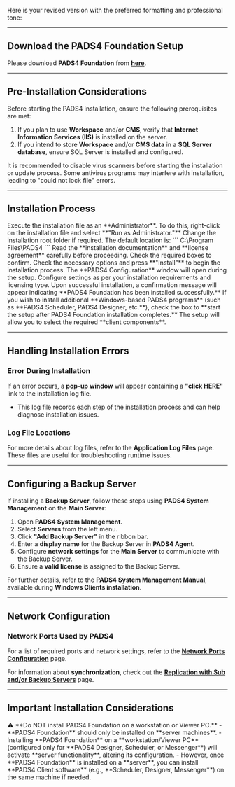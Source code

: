Here is your revised version with the preferred formatting and professional tone:  

---

## **Download the PADS4 Foundation Setup**  
Please download **PADS4 Foundation** from **[here](http://go.pads4.com/?fwlink=1010)**.  

---

## **Pre-Installation Considerations**  
Before starting the PADS4 installation, ensure the following prerequisites are met:  

1. If you plan to use **Workspace** and/or **CMS**, verify that **Internet Information Services (IIS)** is installed on the server.  
2. If you intend to store **Workspace** and/or **CMS data** in a **SQL Server database**, ensure SQL Server is installed and configured.  

<Note>It is recommended to disable virus scanners before starting the installation or update process. Some antivirus programs may interfere with installation, leading to "could not lock file" errors.</Note>  

---

## **Installation Process**  

<Steps>  
  <Step title="Step One">  
    Execute the installation file as an **Administrator**. To do this, right-click on the installation file and select **"Run as Administrator."**  
  </Step>  
  <Step title="Step Two">  
    Change the installation root folder if required. The default location is:  
    ```  
    C:\Program Files\PADS4  
    ```  
  </Step>  
  <Step title="Step Three">  
    Read the **installation documentation** and **license agreement** carefully before proceeding. Check the required boxes to confirm.  
  </Step>  
  <Step title="Step Four">  
    Check the necessary options and press **"Install"** to begin the installation process.  
  </Step>  
  <Step title="Step Five">  
    The **PADS4 Configuration** window will open during the setup. Configure settings as per your installation requirements and licensing type.  
  </Step>  
  <Step title="Step Six">  
    Upon successful installation, a confirmation message will appear indicating **PADS4 Foundation has been installed successfully.**  
  </Step>  
  <Step title="Step Seven - *Optional*">  
    If you wish to install additional **Windows-based PADS4 programs** (such as **PADS4 Scheduler, PADS4 Designer, etc.**), check the box to **start the setup after PADS4 Foundation installation completes.** The setup will allow you to select the required **client components**.  
  </Step>  
</Steps>  

---

## **Handling Installation Errors**  

### **Error During Installation**  
If an error occurs, a **pop-up window** will appear containing a **"click HERE"** link to the installation log file.  

- This log file records each step of the installation process and can help diagnose installation issues.  

### **Log File Locations**  
For more details about log files, refer to the **Application Log Files** page. These files are useful for troubleshooting runtime issues.  

---

## **Configuring a Backup Server**  

If installing a **Backup Server**, follow these steps using **PADS4 System Management** on the **Main Server**:  

1. Open **PADS4 System Management**.  
2. Select **Servers** from the left menu.  
3. Click **"Add Backup Server"** in the ribbon bar.  
4. Enter a **display name** for the Backup Server in **PADS4 Agent**.  
5. Configure **network settings** for the **Main Server** to communicate with the Backup Server.  
6. Ensure a **valid license** is assigned to the Backup Server.  

For further details, refer to the **PADS4 System Management Manual**, available during **Windows Clients installation**.  

---

## **Network Configuration**  

### **Network Ports Used by PADS4**  
For a list of required ports and network settings, refer to the **[Network Ports Configuration](#)** page.  

For information about **synchronization**, check out the **[Replication with Sub and/or Backup Servers](#)** page.  

---

## **Important Installation Considerations**  

<Warning>  
⚠ **Do NOT install PADS4 Foundation on a workstation or Viewer PC.**  
- **PADS4 Foundation** should only be installed on **server machines**.  
- Installing **PADS4 Foundation** on a **workstation/Viewer PC** (configured only for **PADS4 Designer, Scheduler, or Messenger**) will activate **server functionality**, altering its configuration.  
- However, once **PADS4 Foundation** is installed on a **server**, you can install **PADS4 Client software** (e.g., **Scheduler, Designer, Messenger**) on the same machine if needed.  
</Warning>  
